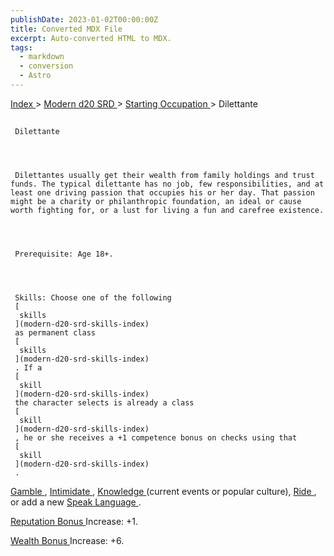 ```yaml
---
publishDate: 2023-01-02T00:00:00Z
title: Converted MDX File
excerpt: Auto-converted HTML to MDX.
tags:
  - markdown
  - conversion
  - Astro
---
```


[
Index
](-index) >
[
Modern d20 SRD
](modern-d20-srd-index) >
[
Starting Occupation
](modern-d20-srd-starting-occupation-index) > Dilettante

##

     Dilettante




     Dilettantes usually get their wealth from family holdings and trust funds. The typical dilettante has no job, few re­sponsibilities, and at least one driving passion that ­occupies his or her day. That passion might be a charity or philanthropic foundation, an ideal or cause worth fighting for, or a lust for living a fun and carefree existence.




     Prerequisite: Age 18+.




     Skills: Choose one of the following
     [
      skills
     ](modern-d20-srd-skills-index)
     as permanent class
     [
      skills
     ](modern-d20-srd-skills-index)
     . If a
     [
      skill
     ](modern-d20-srd-skills-index)
     the character selects is already a class
     [
      skill
     ](modern-d20-srd-skills-index)
     , he or she receives a +1 competence bonus on checks using that
     [
      skill
     ](modern-d20-srd-skills-index)
     .

[
Gamble
](modern-d20-srd-skills-gamble)
,
[
Intimidate
](modern-d20-srd-skills-intimidate)
,
[
Knowledge
](modern-d20-srd-skills-knowledge)
(current events or popular culture),
[
Ride
](modern-d20-srd-skills-ride)
, or
add a new
[
Speak Language
](modern-d20-srd-skills-speak-language)
.

[
Reputation Bonus
](modern-d20-srd-reputation-index)
Increase: +1.

[
Wealth Bonus
](modern-d20-srd-wealth-wealth-bonus)
Increase: +6.
